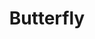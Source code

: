 ---
title: "Butterfly"
subtitle: ""
creator: ""
categories: ["art"]
featuredImage: "../src/assets/images/item/art/DSC02793.png"
views: ["../src/assets/images/item/art/DSC02793.png","../src/assets/images/item/art/DSC02794.png"]
nextItem: []
---
